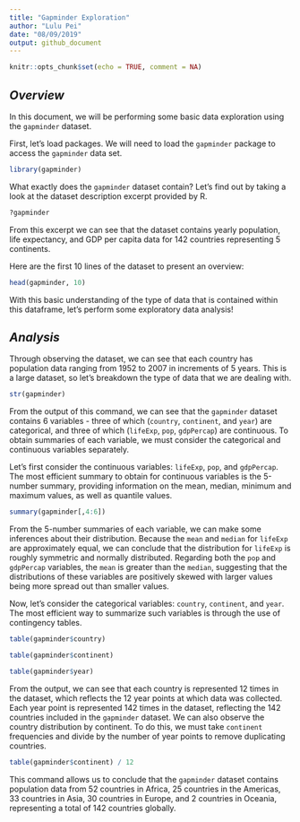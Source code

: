 ---
title: "Gapminder Exploration"
author: "Lulu Pei"
date: "08/09/2019"
output: github_document
---

```{r setup, include=FALSE}
knitr::opts_chunk$set(echo = TRUE, comment = NA)
```

## _Overview_

In this document, we will be performing some basic data exploration using the `gapminder` dataset. 

First, let's load packages. We will need to load the `gapminder` package to access the `gapminder` data set.

```{r} 
library(gapminder)
```

What exactly does the `gapminder` dataset contain? Let's find out by taking a look at the dataset description excerpt provided by R.

```{r eval = FALSE}
?gapminder
```

From this excerpt we can see that the dataset contains yearly population, life expectancy, and GDP per capita data for 142 countries representing 5 continents.

Here are the first 10 lines of the dataset to present an overview:

```{r}
head(gapminder, 10)
```

With this basic understanding of the type of data that is contained within this dataframe, let's perform some exploratory data analysis!


## _Analysis_

Through observing the dataset, we can see that each country has population data ranging from 1952 to 2007 in increments of 5 years. This is a large dataset, so let's breakdown the type of data that we are dealing with.

```{r}
str(gapminder)
```

From the output of this command, we can see that the `gapminder` dataset contains 6 variables - three of which (`country`, `continent`, and `year`) are categorical, and three of which (`lifeExp`, `pop`, `gdpPercap`) are continuous. To obtain summaries of each variable, we must consider the categorical and continuous variables separately. 

Let's first consider the continuous variables: `lifeExp`, `pop`, and `gdpPercap`. The most efficient summary to obtain for continuous variables is the 5-number summary, providing information on the mean, median, minimum and maximum values, as well as quantile values. 

```{r}
summary(gapminder[,4:6])
```

From the 5-number summaries of each variable, we can make some inferences about their distribution. Because the `mean` and `median` for `lifeExp` are approximately equal, we can conclude that the distribution for `lifeExp` is roughly symmetric and normally distributed. Regarding both the `pop` and `gdpPercap` variables, the `mean` is greater than the `median`, suggesting that the distributions of these variables are positively skewed with larger values being more spread out than smaller values. 

Now, let's consider the categorical variables: `country`, `continent`, and `year`. The most efficient way to summarize such variables is through the use of contingency tables. 

```{r}
table(gapminder$country)

table(gapminder$continent)

table(gapminder$year)
```

From the output, we can see that each country is represented 12 times in the dataset, which reflects the 12 year points at which data was collected. Each year point is represented 142 times in the dataset, reflecting the 142 countries included in the `gapminder` dataset. We can also observe the country distribution by continent. To do this, we must take `continent` frequencies and divide by the number of year points to remove duplicating countries. 

```{r}
table(gapminder$continent) / 12
```

This command allows us to conclude that the `gapminder` dataset contains population data from 52 countries in Africa, 25 countries in the Americas, 33 countries in Asia, 30 countries in Europe, and 2 countries in Oceania, representing a total of 142 countries globally. 
